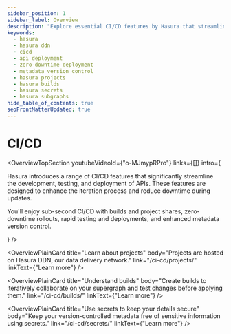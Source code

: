 ```yaml
---
sidebar_position: 1
sidebar_label: Overview
description: "Explore essential CI/CD features by Hasura that streamline API development, testing, and deployment. Enjoy rapid testing and deployment with sub-second CI/CD, enhanced metadata version control, and zero-downtime during updates. Learn more about builds, environments, secrets, subgraphs and the overall CI/CD process."
keywords:
  - hasura
  - hasura ddn
  - cicd
  - api deployment
  - zero-downtime deployment
  - metadata version control
  - hasura projects
  - hasura builds
  - hasura secrets
  - hasura subgraphs
hide_table_of_contents: true
seoFrontMatterUpdated: true
---
```



# CI/CD

<OverviewTopSection
  youtubeVideoId={"o-MJmypRPro"}
  links={[]}
  intro={
    <div>
      <p>
        Hasura introduces a range of CI/CD features that significantly streamline the development, testing, and deployment
        of APIs. These features are designed to enhance the iteration process and reduce downtime during updates.
      </p>
      <p>
        You'll enjoy sub-second CI/CD with builds and project shares, zero-downtime rollouts, rapid testing and
        deployments, and enhanced metadata version control.
      </p>
    </div>
  }
/>

<div className="overview-gallery card-wrapper">

  <OverviewPlainCard
    title="Learn about projects"
    body="Projects are hosted on Hasura DDN, our data delivery network."
    link="/ci-cd/projects/"
    linkText={"Learn more"}
  />

  <OverviewPlainCard
    title="Understand builds"
    body="Create builds to iteratively collaborate on your supergraph and test changes before applying them."
    link="/ci-cd/builds/"
    linkText={"Learn more"}
    />


  <OverviewPlainCard
    title="Use secrets to keep your details secure"
    body="Keep your version-controlled metadata free of sensitive information using secrets."
    link="/ci-cd/secrets/"
    linkText={"Learn more"}
  />

</div>
